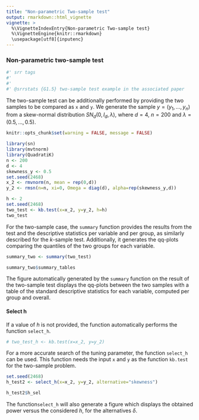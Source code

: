 ---
title: "Non-parametric Two-sample test"
output: rmarkdown::html_vignette
vignette: >
  %\VignetteIndexEntry{Non-parametric Two-sample test}
  %\VignetteEngine{knitr::rmarkdown}
  \usepackage[utf8]{inputenc}
---

### Non-parametric two-sample test
```{r srr-tags, eval = FALSE, echo = FALSE}
#' srr tags
#' 
#' 
#' @srrstats {G1.5} two-sample test example in the associated paper
```
The two-sample test can be additionally performed by providing the two samples to be compared as ``x`` and ``y``. We generate the sample $y = (y_1, \ldots,y_n)$ from a skew-normal distribution $SN_d(0,I_d, \lambda)$, where $d=4$, $n=200$ and $\lambda= (0.5,\ldots,0.5)$.  
```{r setup, include=FALSE} 
knitr::opts_chunk$set(warning = FALSE, message = FALSE) 
```
```{r message=FALSE}
library(sn)
library(mvtnorm)
library(QuadratiK)
n <- 200
d <- 4
skewness_y <- 0.5
set.seed(2468)
x_2 <- rmvnorm(n, mean = rep(0,d))
y_2 <- rmsn(n=n, xi=0, Omega = diag(d), alpha=rep(skewness_y,d))
```

```{r eval=FALSE}
h <- 2
set.seed(2468)
two_test <- kb.test(x=x_2, y=y_2, h=h)
two_test
```

For the two-sample case, the ``summary`` function provides the results from the test and the descriptive statistics per variable and per group, as similarly described for the $k$-sample test. Additionally, it generates the qq-plots comparing the quantiles of the two groups for each variable. 
```{r eval=FALSE, fig.width=6, fig.height=8}
summary_two <- summary(two_test)
```

```{r eval=FALSE}
summary_two$summary_tables
```

The figure automatically generated by the ``summary`` function on the result of the two-sample test displays the qq-plots between the two samples with a table of the standard descriptive statistics for each variable, computed per group and overall.

#### Select h

If a value of $h$ is not provided, the function automatically performs the function ``select_h``.
```{r}
# two_test_h <- kb.test(x=x_2, y=y_2)
```

For a more accurate search of the tuning parameter, the function ``select_h`` can be used. This function needs the input ``x`` and ``y`` as the function ``kb.test`` for the two-sample problem. 
```{r eval=FALSE, fig.width=6, fig.height=4}
set.seed(2468)
h_test2 <- select_h(x=x_2, y=y_2, alternative="skewness")
```

```{r eval=FALSE}
h_test2$h_sel
```

The function``select_h`` will also generate a figure which displays the obtained power versus the considered $h$, for the alternatives $\delta$.

